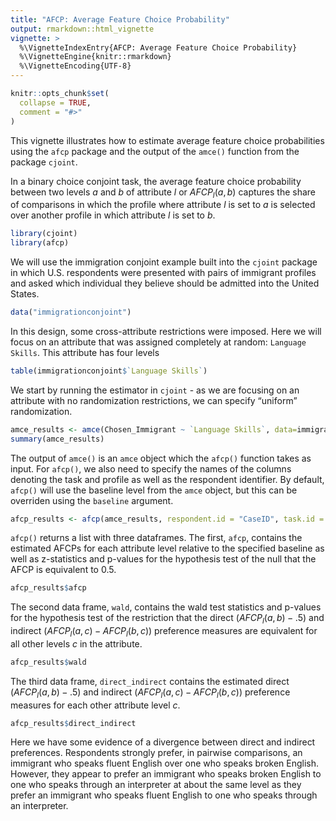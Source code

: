 ```yaml
---
title: "AFCP: Average Feature Choice Probability"
output: rmarkdown::html_vignette
vignette: >
  %\VignetteIndexEntry{AFCP: Average Feature Choice Probability}
  %\VignetteEngine{knitr::rmarkdown}
  %\VignetteEncoding{UTF-8}
---
```


```r
knitr::opts_chunk$set(
  collapse = TRUE,
  comment = "#>"
)
```

This vignette illustrates how to estimate average feature choice probabilities using the `afcp` package and the output of the `amce()` function from the package `cjoint`. 

In a binary choice conjoint task, the average feature choice probability between two levels $a$ and $b$ of attribute $l$ or $AFCP_l(a, b)$ captures the share of comparisons in which the profile where attribute $l$ is set to $a$ is selected over another profile in which attribute $l$ is set to $b$.  

```r
library(cjoint)
library(afcp)
```

We will use the immigration conjoint example built into the `cjoint` package in which U.S. respondents were presented with pairs of immigrant profiles and asked which individual they believe should be admitted into the United States.

```r
data("immigrationconjoint")
```

In this design, some cross-attribute restrictions were imposed. Here we will focus on an attribute that was assigned completely at random: `Language Skills`. This attribute has four levels

```r
table(immigrationconjoint$`Language Skills`)
```

We start by running the estimator in `cjoint` - as we are focusing on an attribute with no randomization restrictions, we can specify "uniform" randomization.

```r
amce_results <- amce(Chosen_Immigrant ~ `Language Skills`, data=immigrationconjoint, cluster=T, respondent.id = "CaseID", design = "uniform")
summary(amce_results)
```

The output of `amce()` is an `amce` object which the `afcp()` function takes as input. For `afcp()`, we also need to specify the names of the columns denoting the task and profile as well as the respondent identifier. By default,
`afcp()` will use the baseline level from the `amce` object, but this can be overriden using the `baseline` argument. 

```r
afcp_results <- afcp(amce_results, respondent.id = "CaseID", task.id = "contest_no", profile.id = "profile", attribute = "Language Skills")
```

`afcp()` returns a list with three dataframes. The first, `afcp`, contains the estimated AFCPs for each attribute level relative to the specified baseline as well as z-statistics and p-values for the hypothesis test of the null that the AFCP is equivalent to $0.5$.

```r
afcp_results$afcp
```

The second data frame, `wald`, contains the wald test statistics and p-values for the hypothesis test of the restriction that the direct ($AFCP_l(a,b) - .5$) and indirect ($AFCP_l(a,c) - AFCP_l(b,c)$) preference measures are equivalent for all other levels $c$ in the attribute.

```r
afcp_results$wald
```

The third data frame, `direct_indirect` contains the estimated direct ($AFCP_l(a,b) - .5$) and indirect ($AFCP_l(a,c) - AFCP_l(b,c)$) preference measures for each other attribute level $c$.

```r
afcp_results$direct_indirect
```

Here we have some evidence of a divergence between direct and indirect preferences. Respondents strongly prefer, in pairwise comparisons, an immigrant who speaks fluent English over one who speaks broken English. However, they appear to prefer an immigrant who speaks broken English to one who speaks through an interpreter at about the same level as they prefer an immigrant who speaks fluent English to one who speaks through an interpreter.

